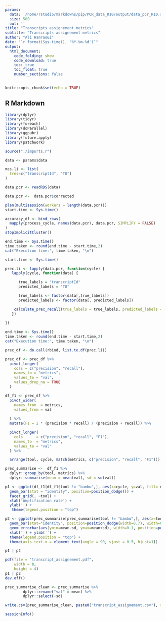 ```yaml
---
params:
  data: '/home/rstudio/markdowns/pip/PCR_data_R10/output/data_pcr_R10.rds' #'../PCR_data/output/data_pcr.rds'
  size: 500
  out: ''
title: "Transcripts assignement metrics"
subtitle: "Transcripts assignement metrics"
author: "Ali Hamraoui"
date: "`r format(Sys.time(), '%Y-%m-%d')`"
output:
  html_document:
    code_folding: show
    code_download: true
    toc: true
    toc_float: true
    number_sections: false
---
```


<style>
body {
text-align: justify}
</style>

```r
knitr::opts_chunk$set(echo = TRUE)
```

## R Markdown

```r
library(dplyr)
library(tidyr)
library(foreach)
library(doParallel)
library(ggpubr)
library(future.apply)
library(patchwork)
```

```r
source("./imports.r")
```

```r
data <- params$data

mcs.li <- list(
  trns=c("transcriptId", "T8")
)
```

```r
data.pcr <- readRDS(data)

data.pcr <-  data.pcr$corrected
```

```r
plan(multisession(workers = length(data.pcr)))  
start.time <- Sys.time()

accuracy_df <- bind_rows(
  mapply(process_cycle, names(data.pcr), data.pcr, SIMPLIFY = FALSE)
)
stopImplicitCluster()

end.time <- Sys.time()
time.taken <- round(end.time - start.time,2)
cat("Execution time:", time.taken, "\n")
```

```r
start.time <- Sys.time()

prec.li <- lapply(data.pcr, function(cycle) {
   lapply(cycle, function(data) {

      true_labels = "transcriptId"
      predicted_labels = "T8"

      true_labels <- factor(data[,true_labels])
      predicted_labels <- factor(data[, predicted_labels])

    calculate_prec_recall(true_labels = true_labels, predicted_labels = predicted_labels)
   })
    
})

end.time <- Sys.time()
time.taken <- round(end.time - start.time,2)
cat("Execution time:", time.taken, "\n")
```

```r
prec_df <- do.call(rbind, list.to.df(prec.li))

prec_df <- prec_df %>% 
  pivot_longer(
    cols = c("precision", "recall"), 
    names_to = "metrics", 
    values_to = "val",
    values_drop_na = TRUE
  )

df_f1 <- prec_df %>%
  pivot_wider(
    names_from  = metrics, 
    values_from = val
    
  ) %>%
  mutate(F1 = 2 * (precision * recall) / (precision + recall)) %>%

  pivot_longer(
    cols      = c("precision", "recall", "F1"),
    names_to  = "metrics",
    values_to = "val"
  ) %>%

  arrange(tool, cycle, match(metrics, c("precision", "recall", "F1")))

prec_summarise <-  df_f1 %>%
  dplyr::group_by(tool, metrics) %>%
  dplyr::summarise(mean = mean(val), sd = sd(val))
```

```r
p1 <- ggplot(df_f1[df_f1$tool != "bambu",], aes(x=cycle, y=val, fill= metrics)) + 
  geom_bar(stat = "identity", position=position_dodge()) +
  facet_grid(. ~tool) +
  xlab('Amplification rate') + 
  ylab('') +
   theme(legend.position = "top")

p2 <- ggplot(prec_summarise[prec_summarise$tool != "bambu",], aes(x=tool, y=mean, fill=metrics)) + 
  geom_bar(stat="identity", position=position_dodge(width=0.7), width=0.7) +
  geom_errorbar(aes(ymin=mean-sd, ymax=mean+sd), width=0.1, position=position_dodge(width=0.7)) +
  xlab('') + ylab('') +  
  theme(legend.position = "top") +
  theme(axis.text.x = element_text(angle = 90, vjust = 0.5, hjust=1))

p1 | p2
```

```r
pdf(file = "transcript_assignement.pdf", 
    width = 8, 
    height = 4)
p1 | p2
dev.off()
```

```r
prec_summarise_clean <- prec_summarise %>%
        dplyr::rename("val" = mean) %>%
        dplyr::select(-sd)
```

```r
write.csv(prec_summarise_clean, paste0("transcript_assignement.csv"), row.names = F)
```

```r
sessionInfo()
```

